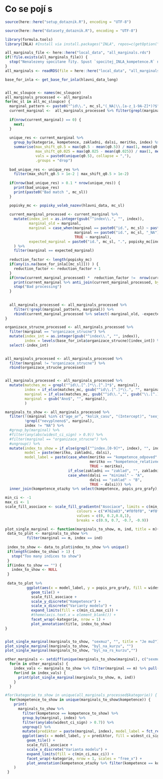 
# Co se pojí s

```{r setup}
source(here::here("setup_dotaznik.R"), encoding = "UTF-8")

source(here::here("datasety_dotaznik.R"), encoding = "UTF-8")

library(formula.tools)
library(INLA) #Install via install.packages("INLA", repos=c(getOption("repos"), INLA="https://inla.r-inla-download.org/R/stable"), dep=TRUE)

```



```{r}
all_marginals_file <- here::here("local_data", "all_marginals.rds")
if(!file.exists(all_marginals_file)) {
  stop("Nenalezeny spocitane fity. Spust `spocitej_INLA_kompetence.R` nebo pozadej Orla o nasdileni spocitanych vysledku.")
}
all_marginals <- readRDS(file = here::here("local_data", "all_marginals.rds"))
```



```{r}
base_for_inla <- get_base_for_inla(hlavni_data_long)


all_mc_sloupce <- names(mc_sloupce) 
all_marginals_processed <- all_marginals
for(mc_sl in all_mc_sloupce) {
  marginal_pattern <- paste0("^id\\.", mc_sl,"(_NA|\\.[a-z_1-9A-Z]*)?$")
  current_marginal <-  all_marginals_processed %>% filter(grepl(marginal_pattern, marginal))
  
  if(nrow(current_marginal) == 0) {
    next;
  }
  
  unique_res <- current_marginal %>% 
    group_by(kategorie, kompetence, zakladni, dalsi, meritko, index) %>%
    summarise(max_shift_q0.5 = max(q0.5 - mean(q0.5)) / max(1, mean(q0.5)), 
              max_shift_q0.025 = max(q0.025 - mean(q0.025)) / max(1, mean(q0.025)), 
              vals = paste0(unique(q0.5), collapse = ","),
              .groups = "drop") 
  
  bad_unique_res <- unique_res %>%
    filter(max_shift_q0.5 > 1e-2 | max_shift_q0.5 > 1e-2)
  
  if(nrow(bad_unique_res) > 0.1 * nrow(unique_res)) {
    print(bad_unique_res)
    print(paste0("Bad match ", mc_sl))
  }

  popisky_mc <- popisky_voleb_nazev(hlavni_data, mc_sl)
  
  current_marginal_processed <- current_marginal %>%
    mutate(index_int = as.integer(gsub("^index\\.", "", index)),
           marginal_old = marginal,
           marginal = case_when(marginal == paste0("id.", mc_sl) ~ paste0("id.", mc_sl, ".", popisky_mc[1]), 
                                marginal == paste0("id.", mc_sl, "_NA") ~ paste0("id.", mc_sl, ".NA"),
                                TRUE ~ marginal),
           expected_marginal = paste0("id.", mc_sl, ".", popisky_mc[index_int])
    ) %>%
    filter(marginal == expected_marginal)
    
  reduction_factor <- length(popisky_mc)
  if(any(is.na(base_for_inla[[mc_sl]])) ) {
    reduction_factor <- reduction_factor + 1
  }
  if(nrow(current_marginal_processed) *  reduction_factor !=  nrow(current_marginal)) {
    print(current_marginal %>% anti_join(current_marginal_processed, by = c("kategorie", "kompetence", "zakladni", "dalsi", "meritko", "marginal" = "marginal_old")))
    stop("Bad processing")
  }
  
  
  all_marginals_processed <- all_marginals_processed %>% 
    filter(!grepl(marginal_pattern, marginal)) %>%
    rbind(current_marginal_processed %>% select(-marginal_old, -expected_marginal, -index_int))
}

organizace_strucne_processed <- all_marginals_processed %>% 
  filter(marginal == "organizace_strucne") %>%
  mutate(index_int = as.integer(gsub("^index\\.", "", index)),
         index = levels(base_for_inla$organizace_strucne)[index_int]) %>%
  select(-index_int)
  

all_marginals_processed <- all_marginals_processed %>%
  filter(marginal != "organizace_strucne") %>%
  rbind(organizace_strucne_processed)


all_marginals_processed <- all_marginals_processed %>%
  mutate(matches_mc = grepl("^id\\.[^.]*\\.[^.]*$", marginal),
         index = if_else(matches_mc, gsub("^id\\.[^.]*\\.", "", marginal),  index),
         marginal = if_else(matches_mc, gsub("^id\\.","", gsub("\\.[^.]*$", "", marginal)),  marginal),
         marginal = gsub("Ano$", "", marginal),
         )
```



```{r}
marginals_to_show <- all_marginals_processed %>% 
  filter(!(marginal %in% c("age_ar", "kolik_casu", "(Intercept)", "sexjinak_neuvedeno")),
         !grepl("nevyplneno$", marginal),
         index != "NA") %>%
  #group_by(marginal) %>%
  #filter(any(abs(widest_ci_sign) > 0.9)) %>%
  #filter(marginal == "organizace_strucne") %>%
  #ungroup() %>%
  mutate(index_to_show = if_else(grepl("^index.[0-9]*", index), "", index),
         model = paste(meritko, zakladni, dalsi),
         model_label = paste(case_when(meritko == "kompetence_odpoved" ~ "Abs.",
                                       meritko == "kompetence_relativne_k_sobe" ~ "Rel.",
                                       TRUE ~ meritko),
                             if_else(zakladni == "zaklad", "", zakladni), 
                             case_when(dalsi == "minimal" ~ "A",
                                       dalsi == "zaklad" ~ "B",
                                       TRUE ~ dalsi))) %>%
  inner_join(kompetence_otazky %>% select(kompetence, popis_pro_grafy), by = "kompetence")

min_ci <- -1
max_ci <- 1
scale_fill_asociace <- scale_fill_gradientn("Asociace", limits = c(min_ci,max_ci),
                                 colours = c("#762a83","#f0f0f0", "#f0f0f0", "#1b7837"),
                                 values = c(0, 0.2,0.8,1),
                                 breaks = c(0.9, 0.7, -0.7, -0.9))

plot_single_marginal <- function(marginals_to_show, m, ind, title = m){
 data_to_plot <- marginals_to_show %>%
          filter(marginal == m, index == ind) 
 
 index_to_show <- data_to_plot$index_to_show %>% unique()
 if(length(index_to_show) > 1) {
   stop("Too many indices to show")
 }
 if(index_to_show == "") {
   index_to_show <- NULL
 }
 
 data_to_plot %>%
          ggplot(aes(x = model_label, y = popis_pro_grafy, fill = widest_ci_sign)) +
            geom_tile() + 
            scale_fill_asociace +
            scale_y_discrete("Kompetence") +
            scale_x_discrete("Varianty modelu") +
            expand_limits(fill = c(min_ci,max_ci)) +
            #theme(axis.text.x = element_blank()) + 
            facet_wrap(~kategorie, nrow = 1) +
            plot_annotation(title, index_to_show)  
}



```

```{r}
plot_single_marginal(marginals_to_show, "sexmuz", "", title = "Je muž")
plot_single_marginal(marginals_to_show, "byl_na_kurzu", "")
plot_single_marginal(marginals_to_show, "byl_na_rs_kurzu","")
```


```{r}
other_marginals <- setdiff(unique(marginals_to_show$marginal), c("sexmuz", "byl_na_kurzu", "byl_na_rs_kurzu") )
  for(m in other_marginals) {
    index_vals <- marginals_to_show %>% filter(marginal == m) %>% pull(index) %>% unique()
    for(ind in index_vals) {
      print(plot_single_marginal(marginals_to_show, m, ind))
    }
  }
```


```{r}

#for(kategorie_to_show in unique(all_marginals_processed$kategorie)) {
  for(kompetence_to_show in unique(marginals_to_show$kompetence)) {
    print(
      marginals_to_show %>%
        filter(kompetence == kompetence_to_show) %>%
        group_by(marginal, index) %>%
        filter(any(abs(widest_ci_sign) > 0.7)) %>%
        ungroup() %>%
        mutate(prediktor = paste(marginal, index), model_label = fct_reorder(model_label, dalsi == "zaklad")) %>%
        ggplot(aes(x = model_label, y = prediktor, fill = widest_ci_sign)) +
          geom_tile() + 
          scale_fill_asociace +
          scale_x_discrete("Varianta modelu") +
          expand_limits(fill = c(min_ci,max_ci)) +
          facet_wrap(~kategorie, nrow = 1, scales = "free_x") +
          plot_annotation(kompetence_otazky %>% filter(kompetence == kompetence_to_show) %>% pull(popis_pro_grafy))
    )
 }

```


